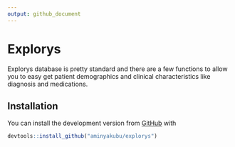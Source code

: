 ```yaml
---
output: github_document
---
```


# Explorys 

Explorys database is pretty standard and there are a few functions to allow you to easy get patient demographics and clinical characteristics like diagnosis and medications. 

## Installation

You can install the development version from [GitHub](https://github.com/) with

```r
devtools::install_github("aminyakubu/explorys")
```


